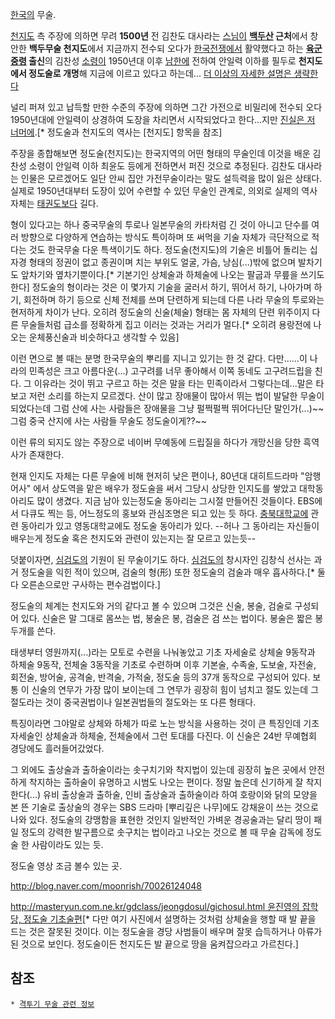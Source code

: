 [[한국]]의 무술.


[[천지도]] 측 주장에 의하면 무려 '''1500년''' 전 김찬도 대사라는 [[스님]]이 '''[[백두산]] 근처'''에서 창안한 '''백두무술 천지도'''에서 지금까지 전수되 오다가 [[한국전쟁]]에서 활약했다고 하는 '''[[육군]] [[중령]] 출신'''의 김찬성 [[소령]]이 1950년대 이후 [[남한]]에 전하여 안일력 이하를 필두로 '''천지도에서 정도술로 개명'''해 지금에 이르고 있다고 하는데... [[더 이상의 자세한 설명은 생략한다]]

널리 퍼져 있고 납득할 만한 수준의 주장에 의하면 그간 가전으로 비밀리에 전수되 오다 1950년대에 안일력이 상경하여 도장을 차리면서 시작되었다고 한다...지만 [[진실은 저 너머에]].[* 정도술과 천지도의 역사는 [천지도] 항목을 참조]

주장을 종합해보면 정도술(천지도)는 한국지역의 어떤 형태의 무술인데 이것을 배운 김찬성 소령이 안일력 이하 최윤도 등에게 전하면서 퍼진 것으로 추정된다. 김찬도 대사라는 인물은 모르겠어도 일단 안씨 집안 가전무술이라는 말도 설득력을 많이 잃은 상태다. 실제로 1950년대부터 도장이 있어 수련할 수 있던 무술인 관계로, 의외로 실제의 역사 자체는 [[태권도]]보다 길다.

형이 있다고는 하나 중국무술의 투로나 일본무술의 카타처럼 긴 것이 아니고 단수를 여러 방향으로 다양하게 연습하는 방식도 특이하며 또 써먹을 기술 자체가 극단적으로 적다는 것도 한국무술 다운 특색이기도 하다. 정도술(천지도)의 기술은 비틀어 돌리는 십자경 형태의 정권이 없고 종권이며 치는 부위도 얼굴, 가슴, 낭심(...)밖에 없으며 발차기도 앞차기와 옆차기뿐이다.[* 기본기인 상체술과 하체술에 나오는 팔굽과 무릎을 쓰기도 한다] 정도술의 형이라는 것은 이 몇가지 기술을 굴러서 하기, 뛰어서 하기, 나아가며 하기, 회전하며 하기 등으로 신체 전체를 쓰며 단련하게 되는데 다른 나라 무술의 투로와는 현저하게 차이가 난다. 오히려 정도술의 신술(체술) 형태는 몸 자체의 단련 위주이지 다른 무술들처럼 급소를 정확하게 집고 이러는 것과는 거리가 멀다.[* 오히려 용랑전에 나오는 운체풍신술과 비슷하다고 생각할 수 있음]

이런 면으로 볼 때는 분명 한국무술의 뿌리를 지니고 있기는 한 것 같다. 다만......이 나라의 민족성은 크고 아름다운(...) 고구려를 너무 좋아해서 이쪽 동네도 고구려드립을 친다. 그 이유라는 것이 뛰고 구르고 하는 것은 말을 타는 민족이라서 그렇다는데...말은 타 보고 저런 소리를 하는지 모르겠다. 산이 많고 장애물이 많아서 뛰는 법이 발달한 무술이 되었다는데 그럼 산에 사는 사람들은 장애물을 그냥 펄쩍펄쩍 뛰어다닌단 말인가(...)~~그럼 중국 산지에 사는 사람들 무술도 정도술이게??~~

이런 류의 되지도 않는 주장으로 네이버 무예동에 드립질을 하다가 개망신을 당한 흑역사가 존재한다.

현재 인지도 자체는 다른 무술에 비해 현저히 낮은 편이나, 80년대 대히트드라마 "암행어사" 에서 상도역을 맡은 배우가 정도술을 써서 그당시 상당한 인지도를 쌓았고 대학동아리도 많이 생겼다. 지금 남아 있는정도술 동아리는 그시절 만들어진 것들이다. EBS에서 다큐도 찍는 등, 어느정도의 홍보와 관심조명은 되고 있는 듯 하다. [[충북대학교]]에 관련 동아리가 있고 영동대학교에도 정도술 동아리가 있다. --허나 그 동아리는 자신들이 배우는게 정도술 혹은 천지도와 관련이 있는지는 잘 모르고 있는듯--

덧붙이자면, [[심검도]]의 기원이 된 무술이기도 하다. [[심검도]]의 창시자인 김창식 선사는 과거 정도술을 익힌 적이 있으며, 검술의 형(形) 또한 정도술의 검술과 매우 흡사하다.[* 둘 다 오른손으로만 구사하는 편수검법이다.]

정도술의 체계는 천지도와 거의 같다고 볼 수 있으며 그것은 신술, 봉술, 검술로 구성되어 있다. 신술은 말 그대로 몸쓰는 법, 봉술은 봉, 검술은 검 쓰는 법이다. 봉술은 짧은 봉 두개를 쓴다.

태생부터 영원까지(...)라는 모토로 수련을 나눠놓았고 기초 자세술로 상체술 9동작과 하체술 9동작, 전체술 3동작을 기초로 수련하며 이후 기본술, 수족술, 도보술, 자전술, 회전술, 방어술, 공격술, 반격술, 가적술, 정도술 등의 37개 동작으로 구성되어 있다. 보통 이 신술의 연무가 가장 많이 보이는데 그 연무가 굉장히 힘이 넘치고 절도 있는데 그 절도라는 것이 중국권법이나 일본권법들의 절도와는 또 다른 형태다.

특징이라면 그야말로 상체와 하체가 따로 노는 방식을 사용하는 것이 큰 특징인데 기초 자세술인 상체술과 하체술, 전체술에서 그런 토대를 다진다. 이 신술은 24반 무예협회 경당에도 흘러들어갔었다.

그 외에도 출상술과 출하술이라는 솟구치기와 착지법이 있는데 굉장히 높은 곳에서 안전하게 착지하는 출하술이 유명하고 시범도 나오는 편이다. 정말 높은데 신기하게 잘 착지한다(...) 유비 출상술과 출하술, 인비 출상술과 출하술이라 하여 호랑이와 닭의 모양을 본 뜬 기술로 출상술의 경우는 SBS 드라마 [뿌리깊은 나무]에도 강채윤이 쓰는 것으로 나와 있다. 정도술의 강맹함을 표현한 것인지 일반적인 가벼운 경공술과는 달리 땅이 패일 정도의 강력한 발구름으로 솟구치는 법이라고 나오는 것으로 볼 때 무술 감독에 정도술 한 사람이라도 있는 듯.

정도술 영상 조금 볼수 있는 곳. 

http://blog.naver.com/moonrish/70026124048

[[http://masteryun.com.ne.kr/gdclass/jeongdosul/gichosul.html 윤진영의 잡학당, 정도술 기초술편]][* 다만 여기 사진에서 설명하는 것처럼 상체술을 행할 때 발 끝을 드는 것은 잘못된 것이다. 이는 정도술을 경당 사범들이 배우며 잘못 습득하거나 아류가 된 것으로 보인다. 정도술이든 천지도든 발 끝으로 땅을 움켜잡으라고 가르친다.]



== 참조 ==
 * [[격투기 무술 관련 정보]]
